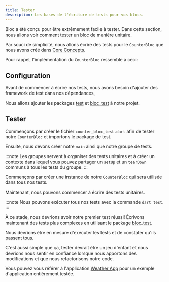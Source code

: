 ```yaml
---
title: Tester
description: Les bases de l'écriture de tests pour vos blocs.
---
```



Bloc a été conçu pour être extrêmement facile à tester. Dans cette section, nous allons voir comment tester un bloc de manière unitaire.

Par souci de simplicité, nous allons écrire des tests pour le `CounterBloc` que nous avons créé dans [Core Concepts](/fr/bloc-concepts).

Pour rappel, l'implémentation du `CounterBloc` ressemble à ceci:

<CounterBlocSnippet />

## Configuration

Avant de commencer à écrire nos tests, nous avons besoin d'ajouter des framework de test dans nos dépendances,

Nous allons ajouter les packages [test](https://pub.dev/packages/test) et [bloc_test](https://pub.dev/packages/bloc_test) à notre projet.

<AddDevDependenciesSnippet />

## Tester

Commençons par créer le fichier `counter_bloc_test.dart` afin de tester notre `CounterBloc` et importons le package de test.

<CounterBlocTestImportsSnippet />

Ensuite, nous devons créer notre `main` ainsi que notre groupe de tests.

<CounterBlocTestMainSnippet />

:::note
Les groupes servent à organiser des tests unitaires et à créer un contexte dans lequel vous pouvez partager un `setUp` et un `tearDown` communs à tous les tests du groupe.
:::

Commençons par créer une instance de notre `CounterBloc` qui sera utilisée dans tous nos tests.

<CounterBlocTestSetupSnippet />

Maintenant, nous pouvons commencer à écrire des tests unitaires.

<CounterBlocTestInitialStateSnippet />

:::note
Nous pouvons exécuter tous nos tests avec la commande `dart test`.
:::

À ce stade, nous devrions avoir notre premier test réussi! Écrivons maintenant des tests plus complexes en utilisant le package [bloc_test](https://pub.dev/packages/bloc_test).

<CounterBlocTestBlocTestSnippet />

Nous devrions être en mesure d'exécuter les tests et de constater qu'ils passent tous.

C'est aussi simple que ça, tester devrait être un jeu d'enfant et nous devrions nous sentir en confiance lorsque nous apportons des modifications et que nous refactorisons notre code.

Vous pouvez vous référer à l'application [Weather App](https://github.com/felangel/bloc/tree/master/examples/flutter_weather) pour un exemple d'application entièrement testée.
